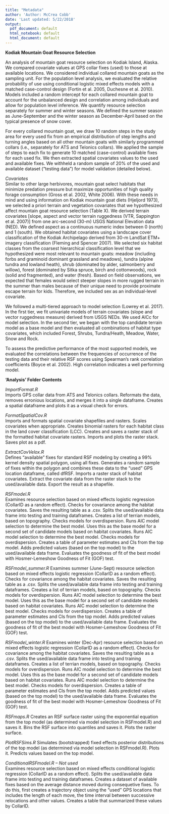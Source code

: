 ```yaml
---
title: "Metadata"
author: 'Author: McCrea Cobb'
date: 'Last updated: 5/22/2018'
output:
  pdf_document: default
  html_notebook: default
  html_document: default
---
```


**Kodiak Mountain Goat Resource Selection**

An analysis of mountain goat resource selection on Kodiak Island, Alaska. We compared covariate values at GPS collar fixes (used) to those at available locations. We considered individual collared mountain goats as the sampling unit. For the population level analysis, we evaluated the relative probability of use using conditional logistic mixed effects models with a matched case-control design (Fortin et al. 2005, Duchesne et al. 2010). Models included a random intercept for each collared mountain goat to account for the unbalanced design and correlation among individuals and allow for population level inference. We quantify resource selection separately for summer and winter seasons. We defined the summer season as June-September and the winter season as December-April based on the typical presence of snow cover.

For every collared mountain goat, we draw 10 random steps in the study area for every used fix from an empirical distribution of step lengths and turning angles based on all other mountain goats with similarly programmed collars (i.e., separately for ATS and Telonics collars). We applied the sample of steps to each fix to generate 10 matched (case-control) available fixes for each used fix. We then extracted spatial covariates values to the used and available fixes. We withheld a random sample of 20% of the used and available dataset (“testing data”) for model validation (detailed below).

*Covariates*  
Similar to other large herbivores, mountain goat select habitats that minimize predation pressure but maximize opportunities of high quality forage consumption (Gross et al. 2002, White 2006). With these needs in mind and using information on Kodiak mountain goat diets (Hjeljord 1973), we selected a priori terrain and vegetation covariates that we hypothesized affect mountain goat resource selection (Table X). We derived terrain covariates [slope, aspect and vector terrain ruggedness  (VTR, Sappington et al. 2007)] from one arc-second (30-m) USGS National Elevation data (NED). We defined aspect as a continuous numeric index between 0 (north) and 1 (south). We obtained habitat covariates using a landscape cover classification of the Kodiak Archipelago derived from 30-m LandSat ETM+ imagery classification (Fleming and Spencer 2007). We selected six habitat classes from the coarsest hierarchical classification level that we hypothesized were most relevant to mountain goats: meadow (including forbs and graminoid dominant grassland and meadows), tundra (alpine tundra and lowland heath), shrub (dominated by alder, salmonberry and willow), forest (dominated by Sitka spruce, birch and cottonwoods), rock (solid and fragmented), and water (fresh). Based on field observations, we expected that females would select steeper slopes in more rugged terrain in the summer than males because of their unique need to provide proximate escape terrain for kids.   Therefore, we included sex as an individual-level covariate. 

We followed a multi-tiered approach to model selection (Lowrey et al. 2017). In the first tier, we fit univariate models of terrain covariates (slope and vector ruggedness measure) derived from USGS NEDs. We used AICc for model selection. In the second tier, we began with the top candidate terrain model as a base model and then evaluated all combinations of habitat type covariates, which included Forest, Shrubs, Tundra/Heath, Meadow, Water, Snow and Rock. 

To assess the predictive performance of the most supported models, we evaluated the correlations between the frequencies of occurrence of the testing data and their relative RSF scores using Spearman’s rank correlation coefficients (Boyce et al. 2002). High correlation indicates a well performing model.


**'Analysis' Folder Contents**

*ImportFormat.R*  
Imports GPS collar data from ATS and Telonics collars. Reformats the data, removes erronious locations, and merges it into a single dataframe. Creates a spatial dataframe and plots it as a visual check for errors.

*FormatSpatialCov.R*  
Imports and formats spatial covariate shapefiles and rasters. Scales covariates when appropriate. Creates binomial rasters for each habitat class in the land cover classification (LCC). Creates and saves a raster stack of the formatted habitat covariate rasters. Imports and plots the raster stack. Saves plot as a pdf.

*ExtractCovVelox.R*  
Defines "available" fixes for standard RSF modeling by creating a 99% kernel density spatial polygon, using all fixes. Generates a random sample of fixes within the polygon and combines these data to the "used" GPS location dataframe, called dfRSF. Imports a raster stack of habitat covariates. Extract the covariate data from the raster stack to the used/available data. Export the result as a shapefile.

*RSFmodel.R*  
Examines resource selection based on mixed effects logistic regression (CollarID as a random effect). Checks for covariance among the habitat covariates. Saves the resulting table as a .csv. Splits the used/available data frame into testing and training dataframes. Creates a list of terrian models, based on topography. Checks models for overdispersion. Runs AIC model selection to determine the best model. Uses this as the base model for a second set of candidate models based on habitat covariates. Runs AIC model selection to determine the best model. Checks models for overdispersion. Creates a table of parameter estimates and CIs from the top model. Adds predicted values (based on the top model) to the used/available data frame. Evaluates the goodness of fit of the best model with Hosmer-Lemeshow Goodness of Fit (GOF) test. 

*RSFmodel_summer.R*
Examines summer (June-Sept) resource selection based on mixed effects logistic regression (CollarID as a random effect). Checks for covariance among the habitat covariates. Saves the resulting table as a .csv. Splits the used/available data frame into testing and training dataframes. Creates a list of terrian models, based on topography. Checks models for overdispersion. Runs AIC model selection to determine the best model. Uses this as the base model for a second set of candidate models based on habitat covariates. Runs AIC model selection to determine the best model. Checks models for overdispersion. Creates a table of parameter estimates and CIs from the top model. Adds predicted values (based on the top model) to the used/available data frame. Evaluates the goodness of fit of the best model with Hosmer-Lemeshow Goodness of Fit (GOF) test. 

*RSFmodel_winter.R*
Examines winter (Dec-Apr) resource selection based on mixed effects logistic regression (CollarID as a random effect). Checks for covariance among the habitat covariates. Saves the resulting table as a .csv. Splits the used/available data frame into testing and training dataframes. Creates a list of terrian models, based on topography. Checks models for overdispersion. Runs AIC model selection to determine the best model. Uses this as the base model for a second set of candidate models based on habitat covariates. Runs AIC model selection to determine the best model. Checks models for overdispersion. Creates a table of parameter estimates and CIs from the top model. Adds predicted values (based on the top model) to the used/available data frame. Evaluates the goodness of fit of the best model with Hosmer-Lemeshow Goodness of Fit (GOF) test. 

*RSFmaps.R*
Creates an RSF surface raster using the exponential equation from the top model (as determined via model selection in RSFmodel.R) and saves it. Bins the RSF surface into quantiles and saves it. Plots the raster surface.

*PlotRSFSims.R*
Simulates (bootstrapped) fixed effects posterior distributions of the top model (as determined via model selection in RSFmodel.R). Plots it. Predicts values based on the top model.




*ConditionalRSFmodel.R -- Not used*  
Examines resource selection based on mixed effects conditional logistic regression (CollarID as a random effect). Splits the used/available data frame into testing and training dataframes. Creates a dataset of available fixes based on the average distance moved during consequetive fixes. To do this, first creates a trajectory object using the "used" GPS locations that includes the length of each move, the time interval between successive relocations and other values. Creates a table that summarized these values by CollarID. 


